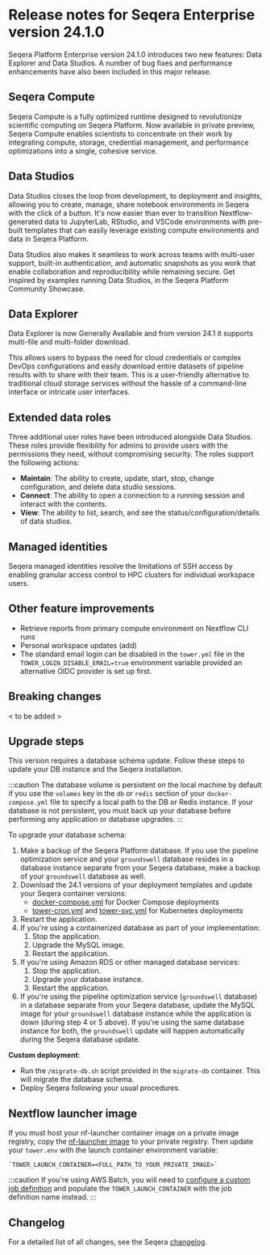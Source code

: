 # Release notes for Seqera Enterprise version 24.1.0

Seqera Platform Enterprise version 24.1.0 introduces two new features: Data Explorer and Data Studios. A number of bug fixes and performance enhancements have also been included in this major release.

## Seqera Compute

Seqera Compute is a fully optimized runtime designed to revolutionize scientific computing on Seqera Platform. Now available in private preview, Seqera Compute enables scientists to concentrate on their work by integrating compute, storage, credential management, and performance optimizations into a single, cohesive service. 

## Data Studios

Data Studios closes the loop from development, to deployment and insights, allowing you to create, manage, share notebook environments in Seqera with the click of a button. It's now easier than ever to transition Nextflow-generated data to JupyterLab, RStudio, and VSCode environments with pre-built templates that can easily leverage existing compute environments and data in Seqera Platform.

Data Studios also makes it seamless to work across teams with multi-user support, built-in authentication, and automatic snapshots as you work that enable collaboration and reproducibility while remaining secure.
Get inspired by examples running Data Studios, in the Seqera Platform Community Showcase. 

## Data Explorer

Data Explorer is now Generally Available and from version 24.1 it supports multi-file and multi-folder download. 

This allows users to bypass the need for cloud credentials or complex DevOps configurations and easily download entire datasets of pipeline results with to share with their team. This is a user-friendly alternative to traditional cloud storage services without the hassle of a command-line interface or intricate user interfaces.

## Extended data roles

Three additional user roles have been introduced alongside Data Studios. These roles provide flexibility for admins to provide users with the permissions they need, without compromising security. The roles support the following actions:

- **Maintain**: The ability to create, update, start, stop, change configuration, and delete data studio sessions.
- **Connect**: The ability to open a connection to a running session and interact with the contents.
- **View**: The ability to list, search, and see the status/configuration/details of data studios.

## Managed identities

Seqera managed identities resolve the limitations of SSH access by enabling granular access control to HPC clusters for individual workspace users.

## Other feature improvements

- Retrieve reports from primary compute environment on Nextflow CLI runs
- Personal workspace updates (add)
- The standard email login can be disabled in the `tower.yml` file in the `TOWER_LOGIN_DISABLE_EMAIL=true` environment variable provided an alternative OIDC provider is set up first.

## Breaking changes

< to be added >

## Upgrade steps

This version requires a database schema update. Follow these steps to update your DB instance and the Seqera installation.

:::caution
The database volume is persistent on the local machine by default if you use the `volumes` key in the `db` or `redis` section of your `docker-compose.yml` file to specify a local path to the DB or Redis instance. If your database is not persistent, you must back up your database before performing any application or database upgrades.
:::

To upgrade your database schema:

1. Make a backup of the Seqera Platform database. If you use the pipeline optimization service and your `groundswell` database resides in a database instance separate from your Seqera database, make a backup of your `groundswell` database as well.
2. Download the 24.1 versions of your deployment templates and update your Seqera container versions:
    - [docker-compose.yml](../_templates/docker/docker-compose.yml) for Docker Compose deployments
    - [tower-cron.yml](../_templates/k8s/tower-cron.yml) and [tower-svc.yml](../_templates/k8s/tower-svc.yml) for Kubernetes deployments
3. Restart the application.
4. If you're using a containerized database as part of your implementation:
    1. Stop the application.
    2. Upgrade the MySQL image.
    3. Restart the application.
5. If you're using Amazon RDS or other managed database services:
    1. Stop the application.
    2. Upgrade your database instance.
    3. Restart the application.
6. If you're using the pipeline optimization service (`groundswell` database) in a database separate from your Seqera database, update the MySQL image for your `groundswell` database instance while the application is down (during step 4 or 5 above). If you're using the same database instance for both, the `groundswell` update will happen automatically during the Seqera database update.

**Custom deployment**:

- Run the `/migrate-db.sh` script provided in the `migrate-db` container. This will migrate the database schema.
- Deploy Seqera following your usual procedures.

## Nextflow launcher image

If you must host your nf-launcher container image on a private image registry, copy the [nf-launcher image](https://quay.io/seqeralabs/nf-launcher:j17-24.04.2) to your private registry. Then update your `tower.env` with the launch container environment variable:

    `TOWER_LAUNCH_CONTAINER=<FULL_PATH_TO_YOUR_PRIVATE_IMAGE>`

:::caution
If you're using AWS Batch, you will need to [configure a custom job definition](../advanced-topics/custom-launch-container.mdx) and populate the `TOWER_LAUNCH_CONTAINER` with the job definition name instead.
:::

## Changelog

For a detailed list of all changes, see the Seqera [changelog](./changelog.mdx).

[gcp-vm-instance-template]: https://cloud.google.com/compute/docs/instance-templates
